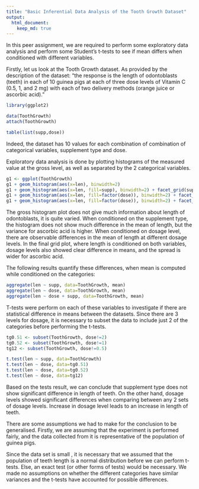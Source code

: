 ```yaml
---
title: "Basic Inferential Data Analysis of the Tooth Growth Dataset"
output: 
  html_document:
    keep_md: true
---
```


In this peer assignment, we are required to perform some exploratory data analysis and perform some Student's t-tests to see if mean differs when conditioned with different variables.

Firstly, let us look at the Tooth Growth dataset.
As provided by the description of the dataset: "the response is the length of odontoblasts (teeth) in each of 10 guinea pigs at each of three dose levels of Vitamin C (0.5, 1, and 2 mg) with each of two delivery methods (orange juice or ascorbic acid)."

```r
library(ggplot2)

data(ToothGrowth)
attach(ToothGrowth)

table(list(supp,dose))
```

Indeed, the dataset has 10 values for each combination of combination of categorical variables, supplement type and dose.

Exploratory data analysis is done by plotting histograms of the measured value at the gross level, as well as separated by the 2 categorical variables.

```r
g1 <- ggplot(ToothGrowth)
g1 + geom_histogram(aes(x=len), binwidth=2)
g1 + geom_histogram(aes(x=len, fill=supp), binwidth=2) + facet_grid(supp~.)
g1 + geom_histogram(aes(x=len, fill=factor(dose)), binwidth=2) + facet_grid(dose~.)
g1 + geom_histogram(aes(x=len, fill=factor(dose)), binwidth=2) + facet_grid(dose~supp)

```

The gross histogram plot does not give much information about length of odontoblasts, it is quite varied.
When conditioned on the supplement type, the histogram does not show much difference in the mean of length, but the variance for ascorbic acid is higher.
When conditioned on dosage level, there are observable differences in the mean of length at different dosage levels.
In the final grid plot, where length is conditioned on both variables, dosage levels also showed clear difference in means, and the spread is wider for ascorbic acid.

The following results quantify these differences, when mean is computed while conditioned on the categories:
```r
aggregate(len ~ supp, data=ToothGrowth, mean)
aggregate(len ~ dose, data=ToothGrowth, mean)
aggregate(len ~ dose + supp, data=ToothGrowth, mean)
```

T-tests were perform on each of these variables to investigate if there are statistical difference in means between the datasets.
Since there are 3 levels for dosage, it is necessary to subset the data to include just 2 of the categories before performing the t-tests.
```r
tg0.51 <- subset(ToothGrowth, dose!=2)
tg0.52 <- subset(ToothGrowth, dose!=1)
tg12 <- subset(ToothGrowth, dose!=0.5)

t.test(len ~ supp, data=ToothGrowth)
t.test(len ~ dose, data=tg0.51)
t.test(len ~ dose, data=tg0.52)
t.test(len ~ dose, data=tg12)
```

Based on the tests result, we can conclude that supplement type does not show significant difference in length of teeth. On the other hand, dosage levels showed significant differences when comparing between any 2 sets of dosage levels. Increase in dosage level leads to an increase in length of teeth.

There are some assumptions we had to make for the conclusion to be generalised. Firstly, we are assuming that the experiment is performed fairly, and the data collected from it is representative of the population of guinea pigs. 

Since the data set is small , it is necessary that we assumed that the population of teeth length is a normal distribution before we can perform t-tests. Else, an exact test (or other forms of tests) would be necessary. We made no assumptions on whether the different categories have similar variances and the t-tests have accounted for possible differences.